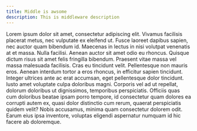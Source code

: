 ```yaml
---
title: Middle is awsome
description: This is middleware description
---
```


Lorem ipsum dolor sit amet, consectetur adipiscing elit. Vivamus facilisis placerat metus, nec vulputate ex eleifend ut. Fusce laoreet dapibus sapien, nec auctor quam bibendum id. Maecenas in lectus in nisi volutpat venenatis at et massa. Nulla facilisi. Aenean auctor sit amet odio eu rhoncus. Quisque dictum risus sit amet felis fringilla bibendum. Praesent vitae massa vel massa malesuada facilisis. Cras eu tincidunt velit. Pellentesque non mauris eros. Aenean interdum tortor a eros rhoncus, in efficitur sapien tincidunt. Integer ultrices ante ac erat accumsan, eget pellentesque dolor tincidunt. Iusto amet voluptate culpa doloribus magni. Corporis vel ad ut repellat, dolorum doloribus ut dignissimos, temporibus perspiciatis. Officiis quas cum doloribus beatae ipsam porro tempore, id consectetur quam dolores ea corrupti autem ex, quasi dolor distinctio cum rerum, quaerat perspiciatis quidem velit? Nobis accusamus, minima quam consectetur dolorem odit. Earum eius ipsa inventore, voluptas eligendi aspernatur numquam id hic facere ab doloremque.
